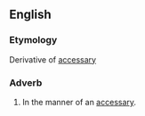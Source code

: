 ==English==

===Etymology===
Derivative of [[accessary]]

===Adverb===
{{infl|en|adverb}}

#In the manner of an [[accessary]].